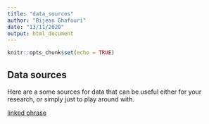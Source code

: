 ```yaml
---
title: "data_sources"
author: "Bijean Ghafouri"
date: "13/11/2020"
output: html_document
---
```


```r
knitr::opts_chunk$set(echo = TRUE)
```

## Data sources
Here are a some sources for data that can be useful either for your research, or simply just to play around with. 


[linked phrase](http://example.com)
